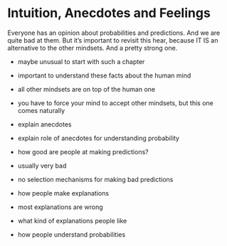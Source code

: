 # Intuition, Anecdotes and Feelings

Everyone has an opinion about probabilities and predictions.
And we are quite bad at them.
But it's important to revisit this hear, because IT IS an alternative to the other mindsets.
And a pretty strong one.


* maybe unusual to start with such a chapter
* important to understand these facts about the human mind
* all other mindsets are on top of the human one
* you have to force your mind to accept other mindsets, but this one comes naturally



* explain anecdotes
* explain role of anecdotes for understanding probability
* how good are people at making predictions?
* usually very bad
* no selection mechanisms for making bad predictions
* how people make explanations
* most explanations are wrong
* what kind of explanations people like
* how people understand probabilities 


